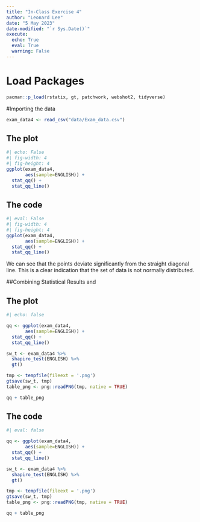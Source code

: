 ```yaml
---
title: "In-Class Exercise 4"
author: "Leonard Lee"
date: "5 May 2023"
date-modified: "`r Sys.Date()`"
execute:
  echo: True
  eval: True
  warning: False
---
```


# Load Packages

```r
pacman::p_load(rstatix, gt, patchwork, webshot2, tidyverse)
```

#Importing the data

```r

exam_data4 <- read_csv("data/Exam_data.csv")

```

::: panel-tabset

## The plot
```r
#| echo: False
#| fig-width: 4
#| fig-height: 4
ggplot(exam_data4,
       aes(sample=ENGLISH)) +
  stat_qq() +
  stat_qq_line()

```
## The code

```r
#| eval: False
#| fig-width: 4
#| fig-height: 4
ggplot(exam_data4,
       aes(sample=ENGLISH)) +
  stat_qq() +
  stat_qq_line()

```

:::

::: {.callout-note}
We can see that the points deviate significantly from the straight diagonal line. This is a clear indication that the set of data is not normally distributed.

:::

##Combining Statistical Results and 


::: panel-tabset

## The plot
```r
#| echo: false

qq <- ggplot(exam_data4,
       aes(sample=ENGLISH)) +
  stat_qq() +
  stat_qq_line()

sw_t <- exam_data4 %>%
  shapiro_test(ENGLISH) %>%
  gt()

tmp <- tempfile(fileext = '.png')
gtsave(sw_t, tmp)
table_png <- png::readPNG(tmp, native = TRUE)

qq + table_png
```

## The code
```r
#| eval: false

qq <- ggplot(exam_data4,
       aes(sample=ENGLISH)) +
  stat_qq() +
  stat_qq_line()

sw_t <- exam_data4 %>%
  shapiro_test(ENGLISH) %>%
  gt()

tmp <- tempfile(fileext = '.png')
gtsave(sw_t, tmp)
table_png <- png::readPNG(tmp, native = TRUE)

qq + table_png
```

:::

